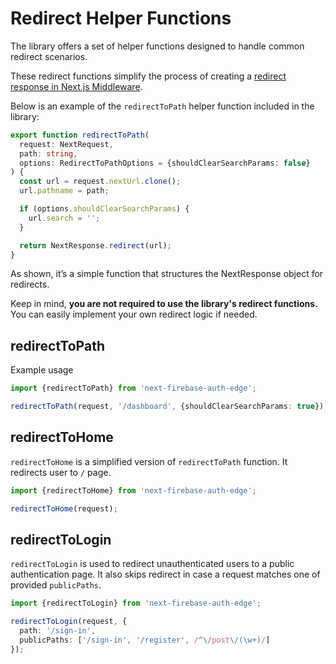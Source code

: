 # Redirect Helper Functions

The library offers a set of helper functions designed to handle common redirect scenarios.

These redirect functions simplify the process of creating a [redirect response in Next.js Middleware](https://nextjs.org/docs/app/building-your-application/routing/redirecting#nextresponseredirect-in-middleware).

Below is an example of the `redirectToPath` helper function included in the library:

```ts
export function redirectToPath(
  request: NextRequest,
  path: string,
  options: RedirectToPathOptions = {shouldClearSearchParams: false}
) {
  const url = request.nextUrl.clone();
  url.pathname = path;

  if (options.shouldClearSearchParams) {
    url.search = '';
  }

  return NextResponse.redirect(url);
}
```

As shown, it’s a simple function that structures the NextResponse object for redirects.

Keep in mind, **you are not required to use the library's redirect functions.** You can easily implement your own redirect logic if needed.

## redirectToPath

Example usage

```ts
import {redirectToPath} from 'next-firebase-auth-edge';
```

```ts
redirectToPath(request, '/dashboard', {shouldClearSearchParams: true});
```

## redirectToHome

`redirectToHome` is a simplified version of `redirectToPath` function. It redirects user to `/` page.

```ts
import {redirectToHome} from 'next-firebase-auth-edge';
```

```ts
redirectToHome(request);
```

## redirectToLogin

`redirectToLogin` is used to redirect unauthenticated users to a public authentication page. It also skips redirect in case a request matches one of provided `publicPaths`.

```ts
import {redirectToLogin} from 'next-firebase-auth-edge';
```

```ts
redirectToLogin(request, {
  path: '/sign-in',
  publicPaths: ['/sign-in', '/register', /^\/post\/(\w+)/]
});
```
